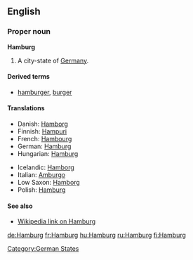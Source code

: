 ==English==

===Proper noun===
'''Hamburg'''
# A city-state of [[Germany]].

====Derived terms====
* [[hamburger]], [[burger]]

====Translations====
{{top}}
*Danish: [[Hamborg]] {{c}}
*Finnish: [[Hampuri]]
*French: [[Hambourg]]
*German: [[#German|Hamburg]] {{f}}
*Hungarian: [[#Hungarian|Hamburg]]
{{mid}}
*Icelandic: [[Hamborg]] {{f}}
*Italian: [[Amburgo]] {{f}}
*Low Saxon: [[Hamborg]]
*Polish: [[#Polish|Hamburg]] {{m}}
{{bottom}}

====See also====
*[[w:Hamburg|Wikipedia link on Hamburg]]

[[Category:German States]]

[[de:Hamburg]]
[[fr:Hamburg]]
[[hu:Hamburg]]
[[ru:Hamburg]]
[[fi:Hamburg]]